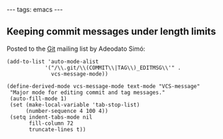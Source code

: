 ---
tags: emacs
---
== Keeping commit messages under length limits ==

Posted to the [[Git]] mailing list by Adeodato Simó:

<pre>(add-to-list 'auto-mode-alist
            '("/\\.git/\\(COMMIT\\|TAG\\)_EDITMSG\\'" .
              vcs-message-mode))

(define-derived-mode vcs-message-mode text-mode "VCS-message"
 "Major mode for editing commit and tag messages." 
 (auto-fill-mode 1)
 (set (make-local-variable 'tab-stop-list)
      (number-sequence 4 100 4))
 (setq indent-tabs-mode nil
       fill-column 72
       truncate-lines t))</pre>
